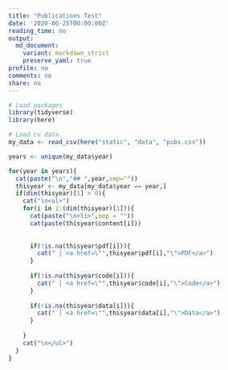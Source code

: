 ```yaml
---
title: "Publications Test"
date: '2020-06-25T00:00:00Z'
reading_time: no
output:
  md_document:
    variant: markdown_strict
    preserve_yaml: true
profile: no
comments: no
share: no
---
```


```r

# Load packages
library(tidyverse)
library(here)

# Load cv data  
my_data <- read_csv(here("static", "data", "pubs.csv"))

years <- unique(my_data$year)

```


```r
for(year in years){
  cat(paste("\n","## ",year,sep=""))
  thisyear <- my_data[my_data$year == year,]
  if(dim(thisyear)[1] > 0){
    cat("\n<ul>")
    for(i in 1:(dim(thisyear)[1])){
      cat(paste("\n<li>",sep = ""))
      cat(paste(thisyear$content[i]))
      
  
      if(!is.na(thisyear$pdf[i])){
        cat(" | <a href=\"",thisyear$pdf[i],"\">PDF</a>")  
      }
      
      if(!is.na(thisyear$code[i])){
        cat(" | <a href=\"",thisyear$code[i],"\">Code</a>")  
      }
      
      if(!is.na(thisyear$data[i])){
        cat(" | <a href=\"",thisyear$data[i],"\">Data</a>")  
      }
     
    }
    cat("\n</ul>")
  }
}
```
